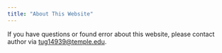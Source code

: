 ```yaml
---
title: "About This Website"
---
```


If you have questions or found error about this website, please contact author via [tug14939@temple.edu](`tug14939@temple.edu`).
